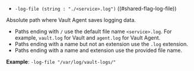 - `-log-file (string : "./<service>.log")` ((#shared-flag-log-file))

Absolute path where Vault Agent saves logging data.

- Paths ending with `/` use the default file name `<service>.log`. For example,
  `vault.log` for Vault and `agent.log` for Vault Agent.
- Paths ending with a name but not an extension use the `.log` extension.
- Paths ending with a name and extension use the provided file name.

**Example**: `-log-file "/var/log/vault-logs/"`
